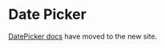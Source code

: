 
<Meta title="Components/Selections/DatePicker" />

# Date Picker

[DatePicker docs](https://atlantis.getjobber.com/components/DatePicker) have moved to the new site.
